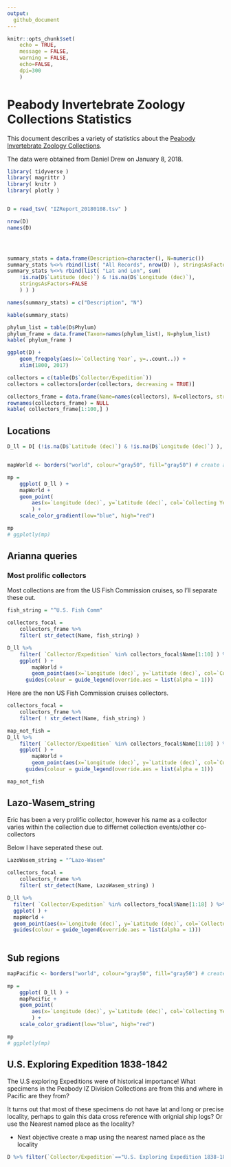 ```yaml
---
output:
  github_document
---
```


```r
knitr::opts_chunk$set(
	echo = TRUE,
	message = FALSE,
	warning = FALSE,
	echo=FALSE,
	dpi=300
	)
```

# Peabody Invertebrate Zoology Collections Statistics

This document describes a variety of statistics about the [Peabody Invertebrate Zoology Collections](http://peabody.yale.edu/collections/invertebrate-zoology).

The data were obtained from Daniel Drew on January 8, 2018.

```r
library( tidyverse )
library( magrittr )
library( knitr )
library( plotly )


D = read_tsv( "IZReport_20180108.tsv" )

nrow(D)
names(D)





```

```r

summary_stats = data.frame(Description=character(), N=numeric())
summary_stats %<>% rbind(list( "All Records", nrow(D) ), stringsAsFactors=FALSE )
summary_stats %<>% rbind(list( "Lat and Lon", sum( 
	!is.na(D$`Latitude (dec)`) & !is.na(D$`Longitude (dec)`), 
	stringsAsFactors=FALSE
	) ) )

names(summary_stats) = c("Description", "N")

kable(summary_stats)

```


```r
phylum_list = table(D$Phylum)
phylum_frame = data.frame(Taxon=names(phylum_list), N=phylum_list)
kable( phylum_frame )
```


```r
ggplot(D) + 
	geom_freqpoly(aes(x=`Collecting Year`, y=..count..)) +
	xlim(1800, 2017)
```
```r

collectors = c(table(D$`Collector/Expedition`))
collectors = collectors[order(collectors, decreasing = TRUE)]

collectors_frame = data.frame(Name=names(collectors), N=collectors, stringsAsFactors = FALSE)
rownames(collectors_frame) = NULL
kable( collectors_frame[1:100,] )
```


## Locations

```r

D_ll = D[ (!is.na(D$`Latitude (dec)`) & !is.na(D$`Longitude (dec)`) ), ]


mapWorld <- borders("world", colour="gray50", fill="gray50") # create a layer of borders

mp = 
	ggplot( D_ll ) +   
	mapWorld + 
	geom_point(
		aes(x=`Longitude (dec)`, y=`Latitude (dec)`, col=`Collecting Year`, label1=`Catalog Number` ), alpha = 0.2, size=1
		) +
	scale_color_gradient(low="blue", high="red")

mp
# ggplotly(mp)


```

## Arianna queries

### Most prolific collectors

Most collections are from the US Fish Commission cruises, so I'll separate these out.

```r

fish_string = "^U.S. Fish Comm"

collectors_focal = 
	collectors_frame %>%
	filter( str_detect(Name, fish_string) )

D_ll %>%
	filter( `Collector/Expedition` %in% collectors_focal$Name[1:10] ) %>%
	ggplot( ) +  
		mapWorld +
		geom_point(aes(x=`Longitude (dec)`, y=`Latitude (dec)`, col=`Collector/Expedition` ), alpha = 0.2, size=1) +
	  guides(colour = guide_legend(override.aes = list(alpha = 1)))

```

Here are the non US Fish Commission cruises collectors.


```r

collectors_focal = 
	collectors_frame %>%
	filter( ! str_detect(Name, fish_string) )

map_not_fish =
D_ll %>%
	filter( `Collector/Expedition` %in% collectors_focal$Name[1:10] ) %>%
	ggplot( ) +  
		mapWorld +
		geom_point(aes(x=`Longitude (dec)`, y=`Latitude (dec)`, col=`Collector/Expedition` ), alpha = 0.2, size=1) +
	  guides(colour = guide_legend(override.aes = list(alpha = 1)))

map_not_fish

```

## Lazo-Wasem_string

Eric has been a very prolific collector, however his name as a collector varies within the collection due to differnet collection events/other co-collectors 

Below I have seperated these out.

```r

LazoWasem_string = "^Lazo-Wasem"
 
collectors_focal = 
    collectors_frame %>%
    filter( str_detect(Name, LazoWasem_string) )

D_ll %>%
  filter( `Collector/Expedition` %in% collectors_focal$Name[1:18] ) %>%
  ggplot( ) +  
  mapWorld +
  geom_point(aes(x=`Longitude (dec)`, y=`Latitude (dec)`, col=`Collector/Expedition` ), alpha = 0.2, size=1) +
  guides(colour = guide_legend(override.aes = list(alpha = 1)))
  

```




## Sub regions

```r


mapPacific <- borders("world", colour="gray50", fill="gray50") # create a layer of borders

mp = 
	ggplot( D_ll ) +   
	mapPacific + 
	geom_point(
		aes(x=`Longitude (dec)`, y=`Latitude (dec)`, col=`Collecting Year`, label1=`Catalog Number` ), alpha = 0.2, size=1
		) +
	scale_color_gradient(low="blue", high="red")

mp
# ggplotly(mp)


```



## U.S. Exploring Expedition 1838-1842

The U.S exploring Expeditions were of historical importance! What specimens in the Peabody IZ Division Collections are from this and where in Pacific are they from?

It turns out that most of these specimens do not have lat and long or precise locality, perhaps to gain this data cross reference with orignial ship logs? Or use the Nearest named place as the locality? 

- Next objective create a map using the nearest named place as the locality

```r
D %>% filter(`Collector/Expedition`=="U.S. Exploring Expedition 1838-1842")

```


